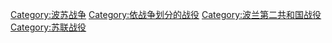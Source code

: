 [[Category:波苏战争|Category:波苏战争]]
[[Category:依战争划分的战役|Category:依战争划分的战役]]
[[Category:波兰第二共和国战役|Category:波兰第二共和国战役]]
[[Category:苏联战役|Category:苏联战役]]